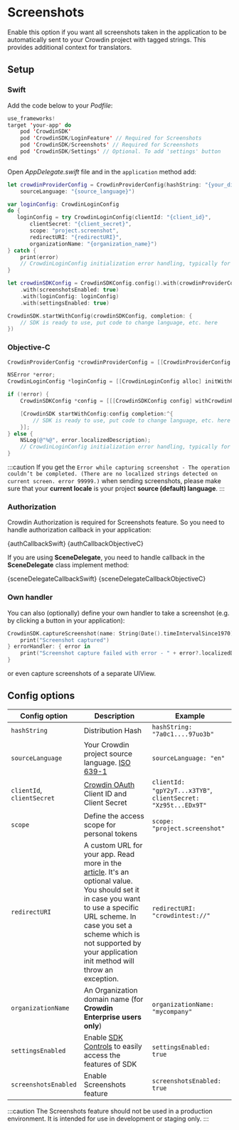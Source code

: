 
# Screenshots

Enable this option if you want all screenshots taken in the application to be automatically sent to your Crowdin project with tagged strings. This provides additional context for translators.

## Setup

### Swift

Add the code below to your *Podfile*:

```swift title="Podfile"
use_frameworks!
target 'your-app' do
    pod 'CrowdinSDK'
    pod 'CrowdinSDK/LoginFeature' // Required for Screenshots
    pod 'CrowdinSDK/Screenshots' // Required for Screenshots
    pod 'CrowdinSDK/Settings' // Optional. To add 'settings' button
end
```

Open *AppDelegate.swift* file and in the `application` method add:

```swift title="AppDelegate.swift"
let crowdinProviderConfig = CrowdinProviderConfig(hashString: "{your_distribution_hash}",
    sourceLanguage: "{source_language}")

var loginConfig: CrowdinLoginConfig
do {
   loginConfig = try CrowdinLoginConfig(clientId: "{client_id}",
       clientSecret: "{client_secret}",
       scope: "project.screenshot",
       redirectURI: "{redirectURI}",
       organizationName: "{organization_name}")
} catch {
    print(error)
    // CrowdinLoginConfig initialization error handling, typically for empty values and for wrong redirect URI value.
}

let crowdinSDKConfig = CrowdinSDKConfig.config().with(crowdinProviderConfig: crowdinProviderConfig)
    .with(screenshotsEnabled: true)
    .with(loginConfig: loginConfig)
    .with(settingsEnabled: true)

CrowdinSDK.startWithConfig(crowdinSDKConfig, completion: {
    // SDK is ready to use, put code to change language, etc. here
})
```

### Objective-C

```objectivec
CrowdinProviderConfig *crowdinProviderConfig = [[CrowdinProviderConfig alloc] initWithHashString:@"" sourceLanguage:@""];

NSError *error;
CrowdinLoginConfig *loginConfig = [[CrowdinLoginConfig alloc] initWithClientId:@"{client_id}" clientSecret:@"{client_secter}" scope:@"project.screenshot" organizationName:@"{organization_name}" error:&error];

if (!error) {
    CrowdinSDKConfig *config = [[[CrowdinSDKConfig config] withCrowdinProviderConfig:crowdinProviderConfig] withLoginConfig:loginConfig];

    [CrowdinSDK startWithConfig:config completion:^{
        // SDK is ready to use, put code to change language, etc. here
    }];
} else {
    NSLog(@"%@", error.localizedDescription);
    // CrowdinLoginConfig initialization error handling, typically for empty values and for wrong redirect URI value.
}
```

:::caution
If you get the `Error while capturing screenshot - The operation couldn’t be completed. (There are no localized strings detected on current screen. error 99999.)` when sending screenshots, please make sure that your **current locale** is your project **source (default) language**.
:::

### Authorization

Crowdin Authorization is required for Screenshots feature. So you need to handle authorization callback in your application:


<Tabs groupId="language">
  <TabItem value="swift" label="Swift"><CodeBlock language="swift">{authCallbackSwift}</CodeBlock></TabItem>
  <TabItem value="obj-c" label="Objective-C"><CodeBlock language="objectivec">{authCallbackObjectiveC}</CodeBlock></TabItem>
</Tabs>

If you are using **SceneDelegate**, you need to handle callback in the **SceneDelegate**  class implement method:


<Tabs groupId="language">
  <TabItem value="swift" label="Swift"><CodeBlock language="swift">{sceneDelegateCallbackSwift}</CodeBlock></TabItem>
  <TabItem value="obj-c" label="Objective-C"><CodeBlock language="objectivec">{sceneDelegateCallbackObjectiveC}</CodeBlock></TabItem>
</Tabs>

### Own handler

You can also (optionally) define your own handler to take a screenshot (e.g. by clicking a button in your application):

```swift
CrowdinSDK.captureScreenshot(name: String(Date().timeIntervalSince1970)) {
    print("Screenshot captured")
} errorHandler: { error in
    print("Screenshot capture failed with error - " + error?.localizedDescription)
}
```

or even capture screenshots of a separate UIView.

## Config options

| Config option              | Description                                                                                                                                                                                                                                                                                                                                                                                                                        | Example                                                       |
|----------------------------|------------------------------------------------------------------------------------------------------------------------------------------------------------------------------------------------------------------------------------------------------------------------------------------------------------------------------------------------------------------------------------------------------------------------------------|---------------------------------------------------------------|
| `hashString`               | Distribution Hash                                                                                                                                                                                                                                                                                                                                                                                                                  | `hashString: "7a0c1....97uo3b"`                               |
| `sourceLanguage`           | Your Crowdin project source language. [ISO 639-1](http://www.loc.gov/standards/iso639-2/php/English_list.php)                                                                                                                                                                                                                                                                                                                      | `sourceLanguage: "en"`                                        |
| `clientId`, `clientSecret` | [Crowdin OAuth](https://support.crowdin.com/creating-oauth-app/) Client ID and Client Secret                                                                                                                                                                                                                                                                                                                                       | `clientId: "gpY2yT...x3TYB"`, `clientSecret: "Xz95t...EDx9T"` |
| `scope`                    | Define the access scope for personal tokens                                                                                                                                                                                                                                                                                                                                                                                        | `scope: "project.screenshot"`                                 |
| `redirectURI`              | A custom URL for your app. Read more in the [article](https://developer.apple.com/documentation/uikit/inter-process_communication/allowing_apps_and_websites_to_link_to_your_content/defining_a_custom_url_scheme_for_your_app). It's an optional value. You should set it in case you want to use a specific URL scheme. In case you set a scheme which is not supported by your application init method will throw an exception. | `redirectURI: "crowdintest://"`                               |
| `organizationName`         | An Organization domain name (for **Crowdin Enterprise users only**)                                                                                                                                                                                                                                                                                                                                                                | `organizationName: "mycompany"`                               |
| `settingsEnabled`          | Enable [SDK Controls](/advanced-features/sdk-controls) to easily access the features of SDK                                                                                                                                                                                                                                                                                                                                        | `settingsEnabled: true`                                       |
| `screenshotsEnabled`       | Enable Screenshots feature                                                                                                                                                                                                                                                                                                                                                                                                         | `screenshotsEnabled: true`                                    |

:::caution
The Screenshots feature should not be used in a production environment. It is intended for use in development or staging only.
:::
